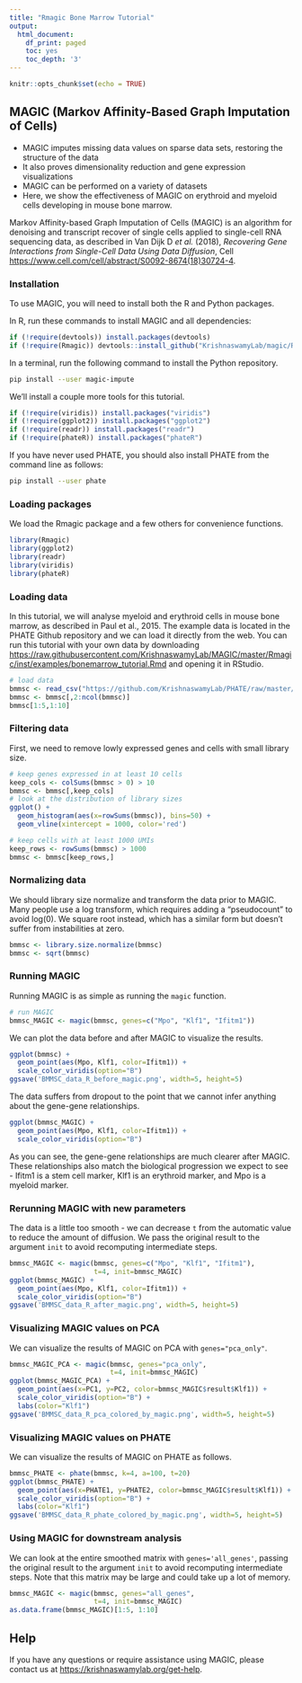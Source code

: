 ```yaml
---
title: "Rmagic Bone Marrow Tutorial"
output:
  html_document:
    df_print: paged
    toc: yes
    toc_depth: '3'
---
```


<!-- bonemarrow_tutorial.md is generated from bonemarrow_tutorial.Rmd. Please edit that file -->

```r
knitr::opts_chunk$set(echo = TRUE)
```

## MAGIC (Markov Affinity-Based Graph Imputation of Cells)

* MAGIC imputes missing data values on sparse data sets, restoring the structure of the data
* It also proves dimensionality reduction and gene expression visualizations
* MAGIC can be performed on a variety of datasets
* Here, we show the effectiveness of MAGIC on erythroid and myeloid cells developing in mouse bone marrow.

Markov Affinity-based Graph Imputation of Cells (MAGIC) is an algorithm for denoising and transcript recover of single cells applied to single-cell RNA sequencing data, as described in Van Dijk D *et al.* (2018), *Recovering Gene Interactions from Single-Cell Data Using Data Diffusion*, Cell <https://www.cell.com/cell/abstract/S0092-8674(18)30724-4>.

### Installation

To use MAGIC, you will need to install both the R and Python packages.

In R, run these commands to install MAGIC and all dependencies:

```r
if (!require(devtools)) install.packages(devtools)
if (!require(Rmagic)) devtools::install_github("KrishnaswamyLab/magic/Rmagic")
```

In a terminal, run the following command to install the Python repository.

```bash
pip install --user magic-impute
```

We'll install a couple more tools for this tutorial.

```r
if (!require(viridis)) install.packages("viridis")
if (!require(ggplot2)) install.packages("ggplot2")
if (!require(readr)) install.packages("readr")
if (!require(phateR)) install.packages("phateR")
```

If you have never used PHATE, you should also install PHATE from the command line as follows:

```bash
pip install --user phate
```

### Loading packages

We load the Rmagic package and a few others for convenience functions.

```r
library(Rmagic)
library(ggplot2)
library(readr)
library(viridis)
library(phateR)
```

### Loading data

In this tutorial, we will analyse myeloid and erythroid cells in mouse bone marrow, as described in Paul et al., 2015. The example data is located in the PHATE Github repository and we can load it directly from the web. You can run this tutorial with your own data by downloading <https://raw.githubusercontent.com/KrishnaswamyLab/MAGIC/master/Rmagic/inst/examples/bonemarrow_tutorial.Rmd> and opening it in RStudio.

```r
# load data
bmmsc <- read_csv("https://github.com/KrishnaswamyLab/PHATE/raw/master/data/BMMC_myeloid.csv.gz")
bmmsc <- bmmsc[,2:ncol(bmmsc)]
bmmsc[1:5,1:10]
```

### Filtering data

First, we need to remove lowly expressed genes and cells with small library size.

```r
# keep genes expressed in at least 10 cells
keep_cols <- colSums(bmmsc > 0) > 10
bmmsc <- bmmsc[,keep_cols]
# look at the distribution of library sizes
ggplot() +
  geom_histogram(aes(x=rowSums(bmmsc)), bins=50) +
  geom_vline(xintercept = 1000, color='red')
```

```r
# keep cells with at least 1000 UMIs
keep_rows <- rowSums(bmmsc) > 1000
bmmsc <- bmmsc[keep_rows,]
```

### Normalizing data

We should library size normalize and transform the data prior to MAGIC. Many people use a log transform, which requires adding a "pseudocount" to avoid log(0). We square root instead, which has a similar form but doesn't suffer from instabilities at zero.

```r
bmmsc <- library.size.normalize(bmmsc)
bmmsc <- sqrt(bmmsc)
```

### Running MAGIC

Running MAGIC is as simple as running the `magic` function.

```r
# run MAGIC
bmmsc_MAGIC <- magic(bmmsc, genes=c("Mpo", "Klf1", "Ifitm1"))
```

We can plot the data before and after MAGIC to visualize the results.

```r
ggplot(bmmsc) +
  geom_point(aes(Mpo, Klf1, color=Ifitm1)) +
  scale_color_viridis(option="B")
ggsave('BMMSC_data_R_before_magic.png', width=5, height=5)
```

The data suffers from dropout to the point that we cannot infer anything about the gene-gene relationships.

```r
ggplot(bmmsc_MAGIC) +
  geom_point(aes(Mpo, Klf1, color=Ifitm1)) +
  scale_color_viridis(option="B")
```

As you can see, the gene-gene relationships are much clearer after MAGIC. These relationships also match the biological progression we expect to see - Ifitm1 is a stem cell marker, Klf1 is an erythroid marker, and Mpo is a myeloid marker.

### Rerunning MAGIC with new parameters

The data is a little too smooth - we can decrease `t` from the automatic value to reduce the amount of diffusion. We pass the original result to the argument `init` to avoid recomputing intermediate steps.

```r
bmmsc_MAGIC <- magic(bmmsc, genes=c("Mpo", "Klf1", "Ifitm1"), 
                     t=4, init=bmmsc_MAGIC)
ggplot(bmmsc_MAGIC) +
  geom_point(aes(Mpo, Klf1, color=Ifitm1)) +
  scale_color_viridis(option="B")
ggsave('BMMSC_data_R_after_magic.png', width=5, height=5)
```

### Visualizing MAGIC values on PCA

We can visualize the results of MAGIC on PCA with `genes="pca_only"`.

```r
bmmsc_MAGIC_PCA <- magic(bmmsc, genes="pca_only", 
                         t=4, init=bmmsc_MAGIC)
ggplot(bmmsc_MAGIC_PCA) +
  geom_point(aes(x=PC1, y=PC2, color=bmmsc_MAGIC$result$Klf1)) +
  scale_color_viridis(option="B") +
  labs(color="Klf1")
ggsave('BMMSC_data_R_pca_colored_by_magic.png', width=5, height=5)
```


### Visualizing MAGIC values on PHATE

We can visualize the results of MAGIC on PHATE as follows.

```r
bmmsc_PHATE <- phate(bmmsc, k=4, a=100, t=20)
ggplot(bmmsc_PHATE) +
  geom_point(aes(x=PHATE1, y=PHATE2, color=bmmsc_MAGIC$result$Klf1)) +
  scale_color_viridis(option="B") +
  labs(color="Klf1")
ggsave('BMMSC_data_R_phate_colored_by_magic.png', width=5, height=5)
```

### Using MAGIC for downstream analysis

We can look at the entire smoothed matrix with `genes='all_genes'`, passing the original result to the argument `init` to avoid recomputing intermediate steps. Note that this matrix may be large and could take up a lot of memory.

```r
bmmsc_MAGIC <- magic(bmmsc, genes="all_genes", 
                     t=4, init=bmmsc_MAGIC)
as.data.frame(bmmsc_MAGIC)[1:5, 1:10]
```

## Help

If you have any questions or require assistance using MAGIC, please contact us at <https://krishnaswamylab.org/get-help>.
